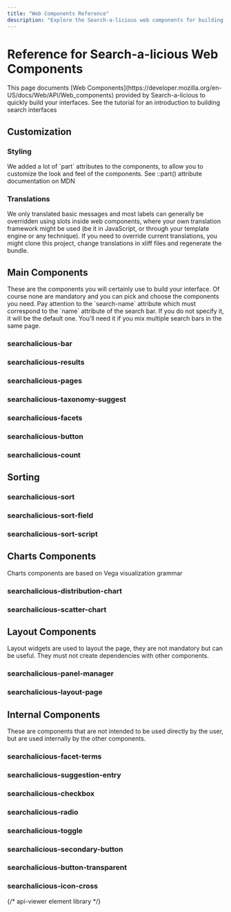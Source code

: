 ```yaml
---
title: "Web Components Reference"
description: "Explore the Search-a-licious web components for building search interfaces. This reference covers main components, customization options for styling and translations, sorting functionalities, chart components, layout helpers, and internal components for advanced use."
---
```



# Reference for Search-a-licious Web Components

<Callout type="info">
This page documents [Web Components](https://developer.mozilla.org/en-US/docs/Web/API/Web_components) provided by Search-a-licious to quickly build your interfaces.
</Callout>

<Card title="Tutorial Introduction" href="./tutorial.md#building-a-search-interface">
See the tutorial for an introduction to building search interfaces
</Card>

## Customization

### Styling

<Callout type="info">
We added a lot of `part` attributes to the components, to allow you to customize the look and feel of the components.
</Callout>

<Card title="CSS ::part() Documentation" href="https://developer.mozilla.org/en-US/docs/Web/CSS/::part">
See ::part() attribute documentation on MDN
</Card>

### Translations

<Callout>
We only translated basic messages and most labels can generally be overridden using slots inside web components, where your own translation framework might be used (be it in JavaScript, or through your template engine or any technique).
</Callout>

<Callout type="warning">
If you need to override current translations, you might clone this project, change translations in xliff files and regenerate the bundle.
</Callout>

## Main Components

<Callout>
These are the components you will certainly use to build your interface. Of course none are mandatory and you can pick and choose the components you need.
</Callout>

<Callout type="info">
Pay attention to the `search-name` attribute which must correspond to the `name` attribute of the search bar. If you do not specify it, it will be the default one. You'll need it if you mix multiple search bars in the same page.
</Callout>

### searchalicious-bar

<api-viewer src="./dist/custom-elements.json" only="searchalicious-bar"></api-viewer>

### searchalicious-results
<api-viewer src="./dist/custom-elements.json" only="searchalicious-results"></api-viewer>

### searchalicious-pages

<api-viewer src="./dist/custom-elements.json" only="searchalicious-pages"></api-viewer>

### searchalicious-taxonomy-suggest

<api-viewer src="./dist/custom-elements.json" only="searchalicious-suggest"></api-viewer>

### searchalicious-facets

<api-viewer src="./dist/custom-elements.json" only="searchalicious-facets"></api-viewer>

### searchalicious-button

<api-viewer src="./dist/custom-elements.json" only="searchalicious-button"></api-viewer>

### searchalicious-count

<api-viewer src="./dist/custom-elements.json" only="searchalicious-count"></api-viewer>

## Sorting

### searchalicious-sort

<api-viewer src="./dist/custom-elements.json" only="searchalicious-sort"></api-viewer>

### searchalicious-sort-field

<api-viewer src="./dist/custom-elements.json" only="searchalicious-sort-field"></api-viewer>

### searchalicious-sort-script

<api-viewer src="./dist/custom-elements.json" only="searchalicious-sort-script"></api-viewer>


## Charts Components

<Card title="Vega Visualization" href="https://vega.github.io/">
Charts components are based on Vega visualization grammar
</Card>

### searchalicious-distribution-chart

<api-viewer src="./dist/custom-elements.json" only="searchalicious-distribution-chart"></api-viewer>


### searchalicious-scatter-chart

<api-viewer src="./dist/custom-elements.json" only="searchalicious-scatter-chart"></api-viewer>


## Layout Components

<Callout>
Layout widgets are used to layout the page, they are not mandatory but can be useful. They must not create dependencies with other components.
</Callout>

### searchalicious-panel-manager

<api-viewer src="./dist/custom-elements.json" only="searchalicious-panel-manager"></api-viewer>

### searchalicious-layout-page

<api-viewer src="./dist/custom-elements.json" only="searchalicious-layout-page"></api-viewer>


## Internal Components

<Callout type="warning">
These are components that are not intended to be used directly by the user, but are used internally by the other components.
</Callout>

### searchalicious-facet-terms

<api-viewer src="./dist/custom-elements.json" only="searchalicious-facet-terms"></api-viewer>

### searchalicious-suggestion-entry

<api-viewer src="./dist/custom-elements.json" only="searchalicious-suggestion-entry"></api-viewer>

### searchalicious-checkbox

<api-viewer src="./dist/custom-elements.json" only="searchalicious-checkbox"></api-viewer>

### searchalicious-radio

<api-viewer src="./dist/custom-elements.json" only="searchalicious-radio"></api-viewer>

### searchalicious-toggle

<api-viewer src="./dist/custom-elements.json" only="searchalicious-toggle"></api-viewer>

### searchalicious-secondary-button

<api-viewer src="./dist/custom-elements.json" only="searchalicious-secondary-button"></api-viewer>

### searchalicious-button-transparent

<api-viewer src="./dist/custom-elements.json" only="searchalicious-button-transparent"></api-viewer>

### searchalicious-icon-cross

<api-viewer src="./dist/custom-elements.json" only="searchalicious-icon-cross"></api-viewer>


{/* api-viewer element library */}
<script type="module" src="https://jspm.dev/api-viewer-element"></script>
